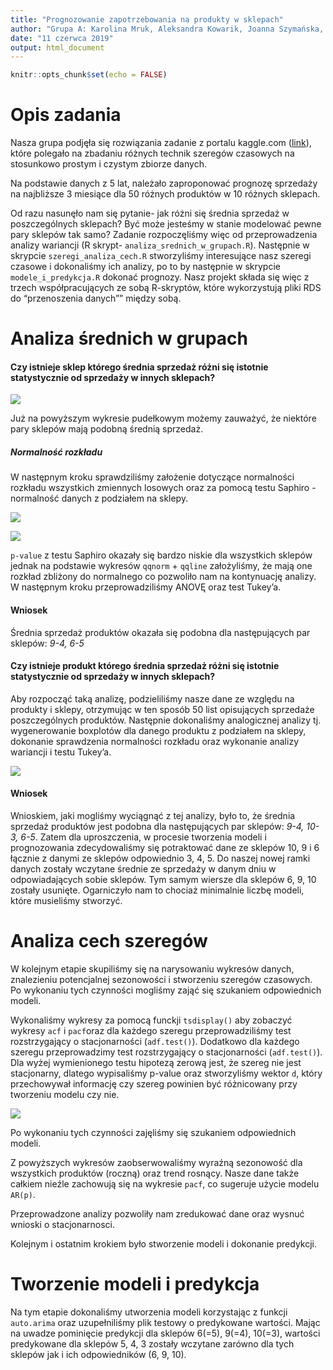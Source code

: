 ```yaml
---
title: "Prognozowanie zapotrzebowania na produkty w sklepach"
author: "Grupa A: Karolina Mruk, Aleksandra Kowarik, Joanna Szymańska, Sandra Sobór, Izabela Stobiecka, Anita Księżak, Jakub Bujnowicz"
date: "11 czerwca 2019"
output: html_document
---
```


```r
knitr::opts_chunk$set(echo = FALSE)
```

# Opis zadania

Nasza grupa podjęła się rozwiązania zadanie z portalu kaggle.com ([link](https://www.kaggle.com/c/demand-forecasting-kernels-only/overview?fbclid=IwAR1_03Sg2Zzgsaez4v6itwCSZE_B_TEBMLUUm8ogfp8_ZF5cjcsRGo0I3cg)), które polegało na zbadaniu różnych technik szeregów czasowych na stosunkowo prostym i czystym zbiorze danych.

Na podstawie danych z 5 lat, należało zaproponować prognozę sprzedaży na najbliższe 3 miesiące dla 50 różnych produktów w 10 różnych sklepach.

Od razu nasunęło nam się pytanie- jak różni się średnia sprzedaż w poszczególnych sklepach? Być może jesteśmy w stanie modelować pewne pary sklepów tak samo? Zadanie rozpoczęliśmy więc od przeprowadzenia analizy wariancji (R skrypt- `analiza_srednich_w_grupach.R`). Następnie w skrypcie `szeregi_analiza_cech.R` stworzyliśmy interesujące nasz szeregi czasowe i dokonaliśmy ich analizy, po to by następnie w skrypcie `modele_i_predykcja.R` dokonać prognozy. Nasz projekt składa się więc z trzech współpracujących ze sobą R-skryptów, które wykorzystują pliki RDS do "przenoszenia danych"" między sobą.

# Analiza średnich w grupach

#### Czy istnieje sklep którego średnia sprzedaż różni się istotnie statystycznie od sprzedaży w innych sklepach?
![](an.png)

Już na powyższym wykresie pudełkowym możemy zauważyć, że niektóre pary sklepów mają podobną średnią sprzedaż. 
 
##### Normalność rozkładu
W następnym kroku sprawdziliśmy założenie dotyczące normalności rozkładu wszystkich zmiennych losowych oraz za pomocą testu Saphiro - normalność danych z podziałem na sklepy.

![](pvalue.png)

![](qq.png)

`p-value` z testu Saphiro okazały się bardzo niskie dla wszystkich sklepów jednak na podstawie wykresów `qqnorm` + `qqline` założyliśmy, że mają one rozkład zbliżony do normalnego co pozwoliło nam na kontynuację analizy.
W następnym kroku przeprowadziliśmy ANOVĘ oraz test Tukey'a.



#### Wniosek
Średnia sprzedaż produktów okazała się podobna dla następujących par sklepów: _9-4, 6-5_

#### Czy istnieje produkt którego średnia sprzedaż różni się istotnie statystycznie od sprzedaży w innych sklepach? 

Aby rozpocząć taką analizę, podzieliliśmy nasze dane ze względu na produkty i sklepy, otrzymując w ten sposób 50 list opisujących sprzedaże poszczególnych produktów. Następnie dokonaliśmy analogicznej analizy tj. wygenerowanie boxplotów dla danego produktu z podziałem na sklepy, dokonanie sprawdzenia normalności rozkładu oraz wykonanie analizy wariancji i testu Tukey'a.

![](an50.png)

#### Wniosek 
Wnioskiem, jaki mogliśmy wyciągnąć z tej analizy, było to, że średnia sprzedaż produktów jest podobna dla następujących par sklepów: _9-4, 10-3, 6-5_. Zatem dla uproszczenia, w procesie tworzenia modeli i prognozowania zdecydowaliśmy się potraktować dane ze sklepów 10, 9 i 6 łącznie z danymi ze sklepów odpowiednio 3, 4, 5. Do naszej nowej ramki danych zostały wczytane średnie ze sprzedaży w danym dniu w odpowiadających sobie sklepów. Tym samym wiersze dla sklepów 6, 9, 10 zostały usunięte. Ogarniczyło nam to chociaż minimalnie liczbę modeli, które musieliśmy stworzyć.

# Analiza cech szeregów
W kolejnym etapie skupiliśmy się na narysowaniu wykresów danych, znalezieniu potencjalnej
sezonowości i stworzeniu szeregów czasowych. Po wykonaniu tych czynności
mogliśmy zająć się szukaniem odpowiednich modeli.

Wykonaliśmy wykresy za pomocą funckji `tsdisplay()` aby zobaczyć wykresy `acf` i `pacf`oraz dla każdego szeregu przeprowadziliśmy test rozstrzygający o stacjonarności (`adf.test()`). 
Dodatkowo dla każdego szeregu przeprowadzimy test rozstrzygający o
stacjonarności (`adf.test()`). Dla wyżej wymienionego testu hipotezą zerową jest, że szereg nie
jest stacjonarny, dlatego wypisaliśmy p-value oraz stworzyliśmy wektor `d`, który
przechowywał informację czy szereg powinien być różnicowany przy tworzeniu
modelu czy nie. 

![](Rplot.png)

Po wykonaniu tych czynności zajęliśmy się szukaniem odpowiednich modeli.

Z powyższych wykresów zaobserwowaliśmy wyraźną sezonowość dla wszystkich produktów (roczną) oraz trend rosnący. Nasze dane także całkiem nieźle zachowują się na wykresie `pacf`, co sugeruje użycie modelu `AR(p)`.

Przeprowadzone analizy pozwoliły nam zredukować dane oraz wysnuć wnioski o stacjonarnosci. 

Kolejnym i ostatnim krokiem było stworzenie modeli i dokonanie predykcji.

# Tworzenie modeli i predykcja

Na tym etapie dokonaliśmy utworzenia modeli korzystając z funkcji `auto.arima` oraz uzupełniliśmy plik testowy o predykowane wartości. Mając na uwadze pominięcie predykcji dla sklepów 6(=5), 9(=4), 10(=3), wartości predykowane dla sklepów 5, 4, 3 zostały wczytane zarówno dla tych sklepów jak i ich odpowiedników (6, 9, 10).





